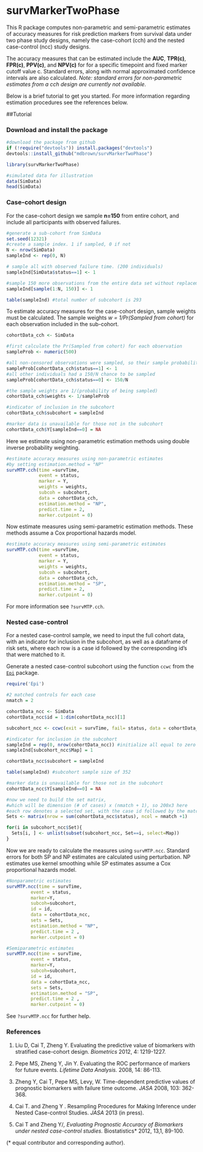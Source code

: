 survMarkerTwoPhase
=============================================

This R package computes non-parametric and semi-parametric estimates of accuracy measures for risk prediction markers from survival data under two phase study designs, namely the case-cohort (cch) and the nested case-control (ncc) study designs. 

The accuracy measures that can be estimated include the **AUC**, **TPR(c)**, **FPR(c)**, **PPV(c)**, and **NPV(c)** for for a specific timepoint and fixed marker cutoff value c. Standard errors, along with normal approximated confidence intervals are also calculated. *Note: standard errors for non-parametric estimates from a cch design are currently not available*.  

Below is a brief tutorial to get you started. For more information regarding estimation procedures see the references below. 


##Tutorial

### Download and install the package


```r
#download the package from github
if (!require("devtools")) install.packages("devtools")
devtools::install_github("mdbrown/survMarkerTwoPhase")
```

```r
library(survMarkerTwoPhase)

#simulated data for illustration
data(SimData)  
head(SimData)
```



### Case-cohort design

For the case-cohort design we sample **n=150** from entire cohort, and include all participants with observed failures. 

```r
#generate a sub-cohort from SimData
set.seed(12321)
#create a sample index. 1 if sampled, 0 if not
N <- nrow(SimData)
sampleInd <- rep(0, N)

# sample all with observed failure time. (200 individuals)
sampleInd[SimData$status==1] <- 1

#sample 150 more observations from the entire data set without replacement
sampleInd[sample(1:N, 150)] <- 1

table(sampleInd) #total number of subcohort is 293 
```
To estimate accuracy measures for the case-cohort design, sample weights must be calculated. The sample weights *w = 1/Pr(Sampled from cohort)* for each observation included in the sub-cohort. 
```r
cohortData_cch <- SimData

#first calculate the Pr(Sampled from cohort) for each observation
sampleProb <- numeric(500)

#all non-censored observations were sampled, so their sample probability is 1
sampleProb[cohortData_cch$status==1] <- 1 
#all other individuals had a 150/N chance to be sampled 
sampleProb[cohortData_cch$status==0] <- 150/N

#the sample weights are 1/(probability of being sampled)
cohortData_cch$weights <- 1/sampleProb

#indicator of inclusion in the subcohort
cohortData_cch$subcohort = sampleInd  

#marker data is unavailable for those not in the subcohort
cohortData_cch$Y[sampleInd==0] = NA  

```

Here we estimate using non-parametric estimation methods using double inverse probability weighting.   

```r
#estimate accuracy measures using non-parametric estimates
#by setting estimation.method = "NP"
survMTP.cch(time =survTime, 
            event = status, 
            marker = Y,
            weights = weights,
            subcoh = subcohort,
            data = cohortData_cch, 
            estimation.method = "NP",  
            predict.time = 2, 
            marker.cutpoint = 0)

```

Now estimate measures  using semi-parametric estimation methods. These methods assume a Cox proportional hazards model.

```r
#estimate accuracy measures using semi-parametric estimates
survMTP.cch(time =survTime, 
            event = status, 
            marker = Y,
            weights = weights,
            subcoh = subcohort,
            data = cohortData_cch, 
            estimation.method = "SP",  
            predict.time = 2, 
            marker.cutpoint = 0)

```


For more information see `?survMTP.cch`. 

### Nested case-control
For a nested case-control sample, we need to input the full cohort data, with an indicator for inclusion in the subcohort, as well as a dataframe of risk sets, where each row is a case id followed by the corresponding id's that were matched to it. 

Generate a nested case-control subcohort using the function `ccwc` from the [`Epi`](http://cran.r-project.org/web/packages/Epi/index.html) package. 

```r
require('Epi')

#2 matched controls for each case
nmatch = 2

cohortData_ncc <- SimData
cohortData_ncc$id = 1:dim(cohortData_ncc)[1]

subcohort_ncc <- ccwc(exit = survTime, fail= status, data = cohortData_ncc, controls = nmatch) # match 2 controls for each case. 

#indicator for inclusion in the subcohort
sampleInd = rep(0, nrow(cohortData_ncc)) #initialize all equal to zero
sampleInd[subcohort_ncc$Map] = 1

cohortData_ncc$subcohort = sampleInd  

table(sampleInd) #subcohort sample size of 352

#marker data is unavailable for those not in the subcohort
cohortData_ncc$Y[sampleInd==0] = NA  

#now we need to build the set matrix,
#which will be dimension (# of cases) x (nmatch + 1), so 200x3 here
#each row denotes a selected set, with the case id followed by the matched control ids
Sets <- matrix(nrow = sum(cohortData_ncc$status), ncol = nmatch +1)

for(i in subcohort_ncc$Set){
  Sets[i, ] <- unlist(subset(subcohort_ncc, Set==i, select=Map))
}

```

Now we are ready to calculate the measures using `survMTP.ncc`. Standard errors for both SP and NP estimates are calculated using perturbation. NP estimates use kernel smoothing while SP estimates assume a Cox proportional hazards model. 

```r
#Nonparametric estimates 
survMTP.ncc(time = survTime, 
         event = status, 
         marker=Y, 
         subcoh=subcohort, 
         id = id, 
         data = cohortData_ncc,
         sets = Sets, 
         estimation.method = "NP", 
         predict.time = 2 , 
         marker.cutpoint = 0)
```

```r
#Semiparametric estimates 
survMTP.ncc(time = survTime, 
         event = status, 
         marker=Y, 
         subcoh=subcohort, 
         id = id, 
         data = cohortData_ncc,
         sets = Sets, 
         estimation.method = "SP", 
         predict.time = 2 , 
         marker.cutpoint = 0)
```
 
See `?survMTP.ncc` for further help. 

### References

1. Liu D, Cai T, Zheng Y. Evaluating the predictive value of biomarkers with stratified case-cohort design. *Biometrics* 2012, 4: 1219-1227.

2. Pepe MS, Zheng Y, Jin Y. Evaluating the ROC performance of markers for future events. *Lifetime Data Analysis.* 2008, 14: 86-113.

3. Zheng Y, Cai T, Pepe MS, Levy, W. Time-dependent predictive values of prognostic biomarkers with failure time outcome. *JASA* 2008, 103: 362-368.

4. Cai T. and Zheng Y . Resampling Procedures for Making Inference under Nested Case-control Studies. *JASA* 2013 (in press). 

5. Cai T and Zheng Y/*, Evaluating Prognostic Accuracy of Biomarkers under nested case-control studies. *Biostatistics* 2012, 13,1, 89-100. 

(* equal contributor and corresponding author). 











